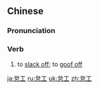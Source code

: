 ==Chinese==
{{zh-forms}}

===Pronunciation===
{{zh-pron
|m=dàigōng
|c=toi5 gung1,doi6 gung1
|mn=tāi-kang
|cat=v
}}

===Verb===
{{zh-verb}}

# to [[slack off]]; to [[goof off]] {{gloss|on the job}}

{{zh-cat|Advanced}}

[[ja:怠工]]
[[ru:怠工]]
[[uk:怠工]]
[[zh:怠工]]